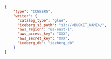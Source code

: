 ```json title="destination.json"
{
    "type": "ICEBERG",
    "writer": {
      "catalog_type": "glue",
      "iceberg_s3_path": "s3://<BUCKET_NAME>/",
      "aws_region": "us-east-1",
      "aws_access_key": "XXX",
      "aws_secret_key": "XXX",
      "iceberg_db": "iceberg_db"
    }
}
```
